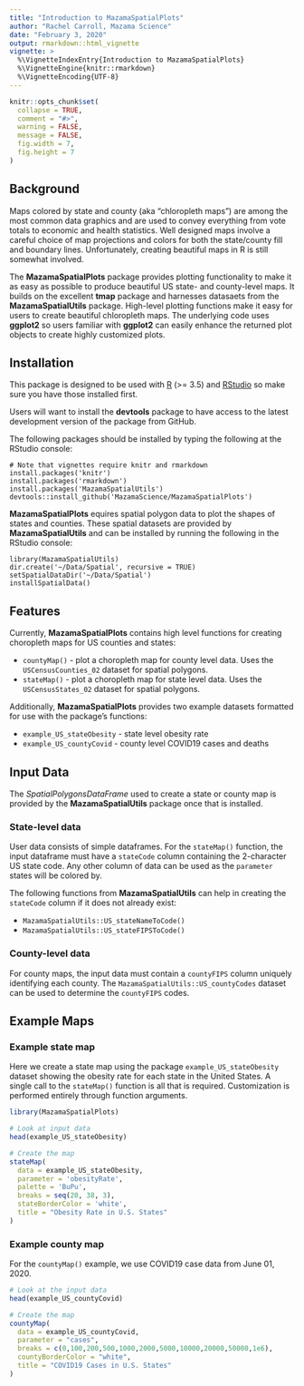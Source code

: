 ```yaml
---
title: "Introduction to MazamaSpatialPlots"
author: "Rachel Carroll, Mazama Science"
date: "February 3, 2020"
output: rmarkdown::html_vignette
vignette: >
  %\VignetteIndexEntry{Introduction to MazamaSpatialPlots}
  %\VignetteEngine{knitr::rmarkdown}
  %\VignetteEncoding{UTF-8}
---
```


```r
knitr::opts_chunk$set(
  collapse = TRUE,
  comment = "#>",
  warning = FALSE,
  message = FALSE,
  fig.width = 7,
  fig.height = 7
)
```

## Background

Maps colored by state and county (aka "chloropleth maps") are among the most common
data graphics and are used to convey everything from vote totals to economic and 
health statistics. Well designed maps involve a careful choice of map projections
and colors for both the state/county fill and boundary lines. Unfortunately,
creating beautiful maps in R is still somewhat involved.

The **MazamaSpatialPlots** package provides plotting functionality to make it as
easy as possible to produce beautiful US state- and county-level maps. It builds
on the excellent **tmap** package and harnesses datasaets from the 
**MazamaSpatialUtils** package. High-level plotting functions make it easy for 
users to create beautiful chloropleth maps. The underlying code uses **ggplot2**
so users familiar with **ggplot2** can easily enhance the returned plot objects 
to create highly customized plots.

## Installation

This package is designed to be used with [R](https://cran.r-project.org) 
(>= 3.5) and [RStudio](https://www.rstudio.com) so make sure you have those 
installed first.

Users will want to install the **devtools** package to have access to the latest 
development version of the package from GitHub.

The following packages should be installed by typing the following at the 
RStudio console:

```
# Note that vignettes require knitr and rmarkdown
install.packages('knitr')
install.packages('rmarkdown')
install.packages('MazamaSpatialUtils')
devtools::install_github('MazamaScience/MazamaSpatialPlots')
```

**MazamaSpatialPlots** equires spatial polygon data to plot 
the shapes of states and counties. These spatial datasets are provided by 
**MazamaSpatialUtils** and can be installed by running the following in the 
RStudio console:

```
library(MazamaSpatialUtils)
dir.create('~/Data/Spatial', recursive = TRUE)
setSpatialDataDir('~/Data/Spatial')
installSpatialData()
```

## Features

Currently, **MazamaSpatialPlots** contains high level functions for creating 
choropleth maps for US counties and states:

* `countyMap()` - plot a choropleth map for county level data. Uses the 
`USCensusCounties_02` dataset for spatial polygons.
* `stateMap()` - plot a choropleth map for state level data. Uses the 
`USCensusStates_02` dataset for spatial polygons.

Additionally, **MazamaSpatialPlots** provides two example datasets formatted for
use with the package's functions:

* `example_US_stateObesity` - state level obesity rate
* `example_US_countyCovid` - county level COVID19 cases and deaths

## Input Data 

The _SpatialPolygonsDataFrame_ used to create a state or county map is provided
by the **MazamaSpatialUtils** package once that is installed.

### State-level data

User data consists of simple dataframes. For the `stateMap()` function, the 
input dataframe must have a `stateCode` column containing the 2-character US
state code. Any other column of data can be used as the `parameter` states will
be colored by.

The following functions from **MazamaSpatialUtils** can help in creating the
`stateCode` column if it does not already exist:

* `MazamaSpatialUtils::US_stateNameToCode()`
* `MazamaSpatialUtils::US_stateFIPSToCode()`

### County-level data

For county maps, the input data must contain a `countyFIPS` column uniquely
identifying each county. The `MazamaSpatialUtils::US_countyCodes` dataset
can be used to determine the `countyFIPS` codes.

## Example Maps

### Example state map

Here we create a state map using the package `example_US_stateObesity` dataset
showing the obesity rate for each state in the United States. A single call to
the `stateMap()` function is all that is required. Customization is performed
entirely through function arguments.

```r
library(MazamaSpatialPlots)

# Look at input data
head(example_US_stateObesity)

# Create the map
stateMap(
  data = example_US_stateObesity,
  parameter = 'obesityRate',
  palette = 'BuPu',
  breaks = seq(20, 38, 3),
  stateBorderColor = 'white',
  title = "Obesity Rate in U.S. States"
)

```

### Example county map

For the `countyMap()` example, we use COVID19 case data from June 01, 2020.

```r
# Look at the input data
head(example_US_countyCovid)

# Create the map
countyMap(
  data = example_US_countyCovid,
  parameter = "cases",
  breaks = c(0,100,200,500,1000,2000,5000,10000,20000,50000,1e6),
  countyBorderColor = "white",
  title = "COVID19 Cases in U.S. States"
)
```
